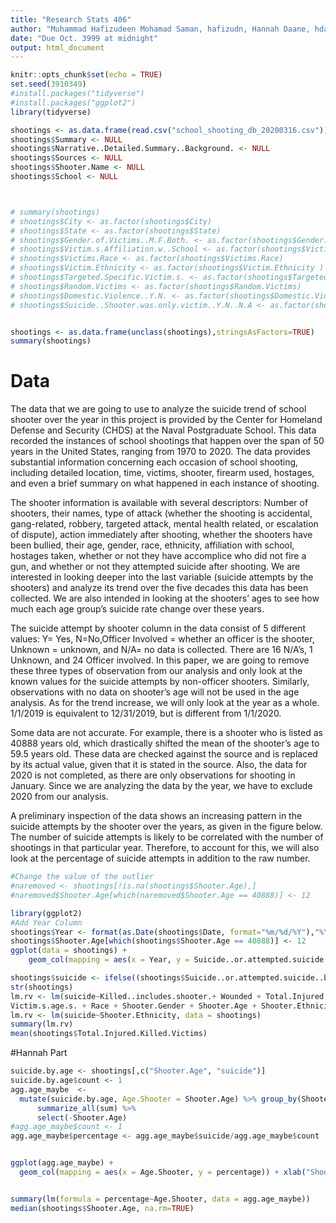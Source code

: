 ```yaml
---
title: "Research Stats 406"
author: "Muhammad Hafizudeen Mohamad Saman, hafizudn, Hannah Daane, hdaane"
date: "Due Oct. 3999 at midnight"
output: html_document
---
```


```r
knitr::opts_chunk$set(echo = TRUE)
set.seed(3910349)
#install.packages("tidyverse")
#install.packages("ggplot2")
library(tidyverse)
```

```r
shootings <- as.data.frame(read.csv("school_shooting_db_20200316.csv"))
shootings$Summary <- NULL
shootings$Narrative..Detailed.Summary..Background. <- NULL
shootings$Sources <- NULL
shootings$Shooter.Name <- NULL
shootings$School <- NULL



# summary(shootings)
# shootings$City <- as.factor(shootings$City)
# shootings$State <- as.factor(shootings$State)
# shootings$Gender.of.Victims..M.F.Both. <- as.factor(shootings$Gender.of.Victims..M.F.Both.)
# shootings$Victim.s.Affiliation.w..School <- as.factor(shootings$Victim.s.Affiliation.w..School)
# shootings$Victims.Race <- as.factor(shootings$Victims.Race)
# shootings$Victim.Ethnicity <- as.factor(shootings$Victim.Ethnicity )
# shootings$Targeted.Specific.Victim.s. <- as.factor(shootings$Targeted.Specific.Victim.s.)
# shootings$Random.Victims <- as.factor(shootings$Random.Victims)
# shootings$Domestic.Violence..Y.N. <- as.factor(shootings$Domestic.Violence..Y.N.)
# shootings$Suicide..Shooter.was.only.victim..Y.N..N.A <- as.factor(shootings$Suicide..Shooter.was.only.victim..Y.N..N.A)


shootings <- as.data.frame(unclass(shootings),stringsAsFactors=TRUE)
summary(shootings)   
```
# Data

The data that we are going to use to analyze the suicide trend of school shooter over the year in this project is provided by the Center for Homeland Defense and Security (CHDS) at the Naval Postgraduate School. This data recorded the instances of school shootings that happen over the span of 50 years in the United States, ranging from 1970 to 2020. The data provides substantial information concerning each occasion of school shooting, including detailed location, time, victims, shooter, firearm used, hostages, and even a brief summary on what happened in each instance of shooting. 

The shooter information is available with several descriptors: Number of shooters, their names, type of attack (whether the shooting is accidental, gang-related, robbery, targeted attack, mental health related, or escalation of dispute), action immediately after shooting, whether the shooters have been bullied, their age, gender, race, ethnicity, affiliation with school, hostages taken, whether or not they have accomplice who did not fire a gun, and whether or not they attempted suicide after shooting. We are interested in looking deeper into the last variable (suicide attempts by the shooters) and analyze its trend over the five decades this data has been collected. We are also intended in looking at the shooters' ages to see how much each age group's suicide rate change over these years.

The suicide attempt by shooter column in the data consist of 5 different values: Y= Yes, N=No,Officer Involved = whether an officer is the shooter, Unknown = unknown, and N/A= no data is collected. There are 16 N/A's, 1 Unknown, and 24 Officer involved. In this paper, we are going to remove these three types of observation from our analysis and only look at the known values for the suicide attempts by non-officer shooters. Similarly, observations with no data on shooter's age will not be used in the age analysis. As for the trend increase, we will only look at the year as a whole. 1/1/2019 is equivalent to 12/31/2019, but is different from 1/1/2020.

Some data are not accurate. For example, there is a shooter who is listed as 40888 years old, which drastically shifted the mean of the shooter's age to 59.5 years old. These data are checked against the source and is replaced by its actual value, given that it is stated in the source. Also, the data for 2020 is not completed, as there are only observations for shooting in January. Since we are analyzing the data by the year, we have to exclude 2020 from our analysis.

A preliminary inspection of the data shows an increasing pattern in the suicide attempts by the shooter over the years, as given in the figure below. The number of suicide attempts is likely to be correlated with the number of shootings in that particular year. Therefore, to account for this, we will also look at the percentage of suicide attempts in addition to the raw number.
```r
#Change the value of the outlier
#naremoved <- shootings[!is.na(shootings$Shooter.Age),]
#naremoved$Shooter.Age[which(naremoved$Shooter.Age == 40888)] <- 12

library(ggplot2)
#Add Year Column
shootings$Year <- format(as.Date(shootings$Date, format="%m/%d/%Y"),"%Y")
shootings$Shooter.Age[which(shootings$Shooter.Age == 40888)] <- 12
ggplot(data = shootings) +
    geom_col(mapping = aes(x = Year, y = Suicide..or.attempted.suicide..by.Shooter..Y.N.)) + ylab("Number of Suicide Attempts")
```

```r
shootings$suicide <- ifelse((shootings$Suicide..or.attempted.suicide..by.Shooter..Y.N. == 'Y'), TRUE, FALSE)
str(shootings)
lm.rv <- lm(suicide~Killed..includes.shooter.+ Wounded + Total.Injured.Killed.Victims +
Victim.s.age.s. + Race + Shooter.Gender + Shooter.Age + Shooter.Ethnicity + Shooter.s.Affiliation.with.School, data = shootings)
lm.rv <- lm(suicide~Shooter.Ethnicity, data = shootings)
summary(lm.rv)
mean(shootings$Total.Injured.Killed.Victims)
```

#Hannah Part

```r
suicide.by.age <- shootings[,c("Shooter.Age", "suicide")]
suicide.by.age$count <- 1
agg.age_maybe  <- 
  mutate(suicide.by.age, Age.Shooter = Shooter.Age) %>% group_by(Shooter.Age, Age.Shooter) %>% 
      summarize_all(sum) %>% 
      select(-Shooter.Age)
#agg.age_maybe$count <- 1
agg.age_maybe$percentage <- agg.age_maybe$suicide/agg.age_maybe$count


ggplot(agg.age_maybe) +
  geom_col(mapping = aes(x = Age.Shooter, y = percentage)) + xlab("Shooter's Age")  + ylab("Percentage of Suicide")


summary(lm(formula = percentage~Age.Shooter, data = agg.age_maybe))
median(shootings$Shooter.Age, na.rm=TRUE)
```
